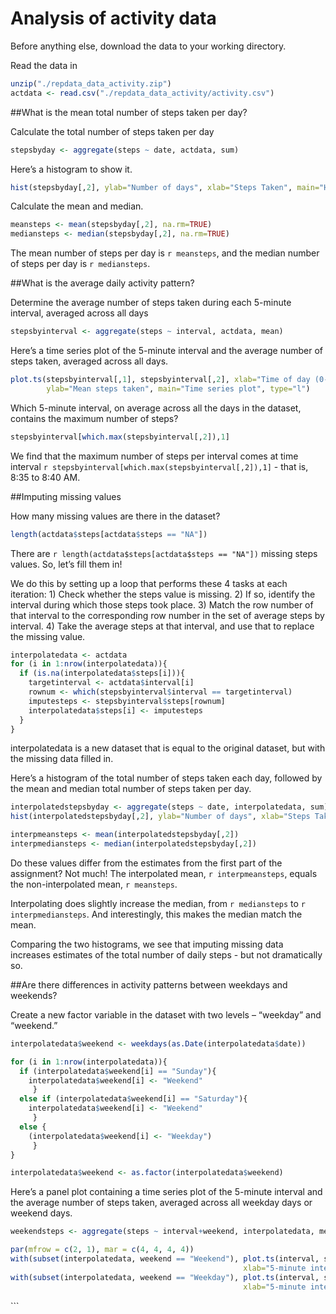 Analysis of activity data
=================================================


Before anything else, download the data to your working directory.

Read the data in
```r
unzip("./repdata_data_activity.zip")
actdata <- read.csv("./repdata_data_activity/activity.csv")
```

##What is the mean total number of steps taken per day?

Calculate the total number of steps taken per day
```r
stepsbyday <- aggregate(steps ~ date, actdata, sum)
```

Here's a histogram to show it.
```r
hist(stepsbyday[,2], ylab="Number of days", xlab="Steps Taken", main="Histogram of steps by day", breaks=61, ylim=c(0,10))
```

Calculate the mean and median.
```r
meansteps <- mean(stepsbyday[,2], na.rm=TRUE)
mediansteps <- median(stepsbyday[,2], na.rm=TRUE)
```
The mean number of steps per day is `r meansteps`, and the median number of steps per day is `r mediansteps`.

##What is the average daily activity pattern?

Determine the average number of steps taken during each 5-minute interval, averaged across all days
```r
stepsbyinterval <- aggregate(steps ~ interval, actdata, mean)
```

Here's a time series plot of the 5-minute interval and the average number of steps taken, averaged across all days.
```r
plot.ts(stepsbyinterval[,1], stepsbyinterval[,2], xlab="Time of day (0-2400)", 
        ylab="Mean steps taken", main="Time series plot", type="l")
```

Which 5-minute interval, on average across all the days in the dataset, contains the maximum number of steps?
```r
stepsbyinterval[which.max(stepsbyinterval[,2]),1]
```
We find that the maximum number of steps per interval comes at time interval `r stepsbyinterval[which.max(stepsbyinterval[,2]),1]` - that is, 8:35 to 8:40 AM.

##Imputing missing values

How many missing values are there in the dataset?
```r
length(actdata$steps[actdata$steps == "NA"])
```
There are `r length(actdata$steps[actdata$steps == "NA"])` missing steps values. So, let's fill them in!

We do this by setting up a loop that performs these 4 tasks at each iteration:
1) Check whether the steps value is missing.
2) If so, identify the interval during which those steps took place.
3) Match the row number of that interval to the corresponding row number in the set of average steps by interval.
4) Take the average steps at that interval, and use that to replace the missing value.
```r
interpolatedata <- actdata
for (i in 1:nrow(interpolatedata)){
  if (is.na(interpolatedata$steps[i])){
    targetinterval <- actdata$interval[i]
    rownum <- which(stepsbyinterval$interval == targetinterval)
    imputesteps <- stepsbyinterval$steps[rownum]
    interpolatedata$steps[i] <- imputesteps
  }
}
```

interpolatedata is a new dataset that is equal to the original dataset, but with the missing data filled in.


Here's a histogram of the total number of steps taken each day, followed by the mean and median total number 
of steps taken per day. 
```r
interpolatedstepsbyday <- aggregate(steps ~ date, interpolatedata, sum)
hist(interpolatedstepsbyday[,2], ylab="Number of days", xlab="Steps Taken", main="Histogram of steps by day", breaks=61, ylim=c(0,10))

interpmeansteps <- mean(interpolatedstepsbyday[,2])
interpmediansteps <- median(interpolatedstepsbyday[,2])
```

Do these values differ from the estimates from the first part of the assignment? Not much! The interpolated mean, `r interpmeansteps`, equals the non-interpolated mean, `r meansteps`.

Interpolating does slightly increase the median, from `r mediansteps` to `r interpmediansteps`. And interestingly, this makes the median match the mean.

Comparing the two histograms, we see that imputing missing data increases estimates of the total number of daily steps - but not dramatically so.

##Are there differences in activity patterns between weekdays and weekends?

Create a new factor variable in the dataset with two levels – “weekday” and “weekend.” 
```r
interpolatedata$weekend <- weekdays(as.Date(interpolatedata$date))

for (i in 1:nrow(interpolatedata)){
  if (interpolatedata$weekend[i] == "Sunday"){
    interpolatedata$weekend[i] <- "Weekend"
     }
  else if (interpolatedata$weekend[i] == "Saturday"){
    interpolatedata$weekend[i] <- "Weekend"
     }
  else {
    (interpolatedata$weekend[i] <- "Weekday")
     }
}

interpolatedata$weekend <- as.factor(interpolatedata$weekend)
```

Here's a panel plot containing a time series plot of the 5-minute interval and the average 
number of steps taken, averaged across all weekday days or weekend days.
```r
weekendsteps <- aggregate(steps ~ interval+weekend, interpolatedata, mean)

par(mfrow = c(2, 1), mar = c(4, 4, 4, 4))
with(subset(interpolatedata, weekend == "Weekend"), plot.ts(interval, steps, main = "Weekends", type="l", 
                                                    xlab="5-minute interval", ylab="Average steps", col="lightblue"))
with(subset(interpolatedata, weekend == "Weekday"), plot.ts(interval, steps, main = "Weekdays", type="l", 
                                                    xlab="5-minute interval", ylab="Average steps", col="lightblue"))
```

```